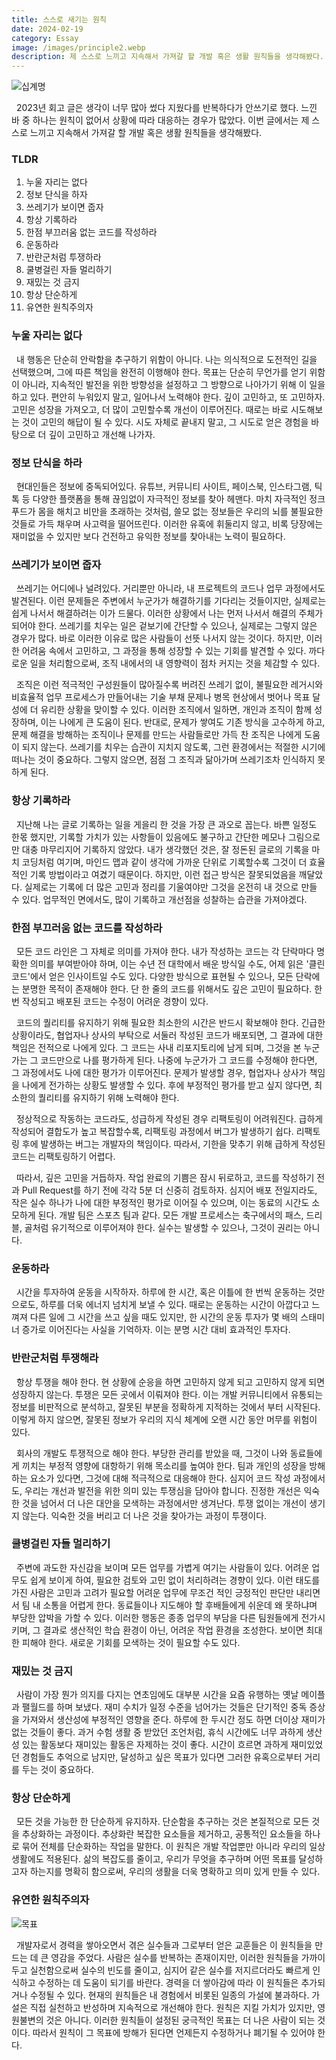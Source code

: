 ```yaml
---
title: 스스로 새기는 원칙
date: 2024-02-19
category: Essay
image: /images/principle2.webp
description: 제 스스로 느끼고 지속해서 가져갈 할 개발 혹은 생활 원칙들을 생각해봤다.
---
```


<Image src="/images/principle2.webp" alt="십계명" width={500} height={500} />

&nbsp; 2023년 회고 글은 생각이 너무 많아 썼다 지웠다를 반복하다가 안쓰기로 했다. 느낀 바 중 하나는 원칙이 없어서 상황에 따라 대응하는 경우가 많았다. 이번 글에서는 제 스스로 느끼고 지속해서 가져갈 할 개발 혹은 생활 원칙들을 생각해봤다.

### TLDR

1. 누울 자리는 없다
2. 정보 단식을 하자
3. 쓰레기가 보이면 줍자
4. 항상 기록하라
5. 한점 부끄러움 없는 코드를 작성하라
6. 운동하라
7. 반란군처럼 투쟁하라
8. 쿨병걸린 자들 멀리하기
9. 재밌는 것 금지
10. 항상 단순하게
11. 유연한 원칙주의자

### 누울 자리는 없다

&nbsp; 내 행동은 단순히 안락함을 추구하기 위함이 아니다. 나는 의식적으로 도전적인 길을 선택했으며, 그에 따른 책임을 완전히 이행해야 한다. 목표는 단순히 무언가를 얻기 위함이 아니라, 지속적인 발전을 위한 방향성을 설정하고 그 방향으로 나아가기 위해 이 일을 하고 있다. 편안히 누워있지 말고, 일어나서 노력해야 한다. 깊이 고민하고, 또 고민하자. 고민은 성장을 가져오고, 더 많이 고민할수록 개선이 이루어진다. 때로는 바로 시도해보는 것이 고민의 해답이 될 수 있다. 시도 자체로 끝내지 말고, 그 시도로 얻은 경험을 바탕으로 더 깊이 고민하고 개선해 나가자.

### 정보 단식을 하라

&nbsp; 현대인들은 정보에 중독되어있다. 유튜브, 커뮤니티 사이트, 페이스북, 인스타그램, 틱톡 등 다양한 플랫폼을 통해 끊임없이 자극적인 정보를 찾아 헤맨다. 마치 자극적인 정크푸드가 몸을 해치고 비만을 초래하는 것처럼, 쓸모 없는 정보들은 우리의 뇌를 불필요한 것들로 가득 채우며 사고력을 떨어뜨린다. 이러한 유혹에 휘둘리지 않고, 비록 당장에는 재미없을 수 있지만 보다 건전하고 유익한 정보를 찾아내는 노력이 필요하다.

### 쓰레기가 보이면 줍자

&nbsp; 쓰레기는 어디에나 널려있다. 거리뿐만 아니라, 내 프로젝트의 코드나 업무 과정에서도 발견된다. 이런 문제들은 주변에서 누군가가 해결하기를 기다리는 것들이지만, 실제로는 쉽게 나서서 해결하려는 이가 드물다. 이러한 상황에서 나는 먼저 나서서 해결의 주체가 되어야 한다. 쓰레기를 치우는 일은 겉보기에 간단할 수 있으나, 실제로는 그렇지 않은 경우가 많다. 바로 이러한 이유로 많은 사람들이 선뜻 나서지 않는 것이다. 하지만, 이러한 어려움 속에서 고민하고, 그 과정을 통해 성장할 수 있는 기회를 발견할 수 있다. 까다로운 일을 처리함으로써, 조직 내에서의 내 영향력이 점차 커지는 것을 체감할 수 있다.

&nbsp; 조직은 이런 적극적인 구성원들이 많아질수록 버려진 쓰레기 없이, 불필요한 레거시와 비효율적 업무 프로세스가 만들어내는 기술 부채 문제나 병목 현상에서 벗어나 목표 달성에 더 유리한 상황을 맞이할 수 있다. 이러한 조직에서 일하면, 개인과 조직이 함께 성장하며, 이는 나에게 큰 도움이 된다. 반대로, 문제가 쌓여도 기존 방식을 고수하게 하고, 문제 해결을 방해하는 조직이나 문제를 만드는 사람들로만 가득 찬 조직은 나에게 도움이 되지 않는다. 쓰레기를 치우는 습관이 지치지 않도록, 그런 환경에서는 적절한 시기에 떠나는 것이 중요하다. 그렇지 않으면, 점점 그 조직과 닮아가며 쓰레기조차 인식하지 못하게 된다.

### 항상 기록하라

&nbsp; 지난해 나는 글로 기록하는 일을 게을리 한 것을 가장 큰 과오로 꼽는다. 바쁜 일정도 한몫 했지만, 기록할 가치가 있는 사항들이 있음에도 불구하고 간단한 메모나 그림으로만 대충 마무리지어 기록하지 않았다. 내가 생각했던 것은, 잘 정돈된 글로의 기록을 마치 코딩처럼 여기며, 마인드 맵과 같이 생각에 가까운 단위로 기록할수록 그것이 더 효율적인 기록 방법이라고 여겼기 때문이다. 하지만, 이런 접근 방식은 잘못되었음을 깨달았다. 실제로는 기록에 더 많은 고민과 정리를 기울여야만 그것을 온전히 내 것으로 만들 수 있다. 업무적인 면에서도, 많이 기록하고 개선점을 성찰하는 습관을 가져야겠다.

### 한점 부끄러움 없는 코드를 작성하라

&nbsp; 모든 코드 라인은 그 자체로 의미를 가져야 한다. 내가 작성하는 코드는 각 단락마다 명확한 의미를 부여받아야 하며, 이는 수년 전 대학에서 배운 방식일 수도, 어제 읽은 '클린 코드'에서 얻은 인사이트일 수도 있다. 다양한 방식으로 표현될 수 있으나, 모든 단락에는 분명한 목적이 존재해야 한다. 단 한 줄의 코드를 위해서도 깊은 고민이 필요하다. 한번 작성되고 배포된 코드는 수정이 어려운 경향이 있다.

&nbsp; 코드의 퀄리티를 유지하기 위해 필요한 최소한의 시간은 반드시 확보해야 한다. 긴급한 상황이라도, 협업자나 상사의 부탁으로 서둘러 작성된 코드가 배포되면, 그 결과에 대한 책임은 전적으로 나에게 있다. 그 코드는 사내 리포지토리에 남게 되며, 그것을 본 누군가는 그 코드만으로 나를 평가하게 된다. 나중에 누군가가 그 코드를 수정해야 한다면, 그 과정에서도 나에 대한 평가가 이루어진다. 문제가 발생할 경우, 협업자나 상사가 책임을 나에게 전가하는 상황도 발생할 수 있다. 후에 부정적인 평가를 받고 싶지 않다면, 최소한의 퀄리티를 유지하기 위해 노력해야 한다.

&nbsp; 정상적으로 작동하는 코드라도, 성급하게 작성된 경우 리팩토링이 어려워진다. 급하게 작성되어 결합도가 높고 복잡할수록, 리팩토링 과정에서 버그가 발생하기 쉽다. 리팩토링 후에 발생하는 버그는 개발자의 책임이다. 따라서, 기한을 맞추기 위해 급하게 작성된 코드는 리팩토링하기 어렵다.

&nbsp; 따라서, 깊은 고민을 거듭하자. 작업 완료의 기쁨은 잠시 뒤로하고, 코드를 작성하기 전과 Pull Request를 하기 전에 각각 5분 더 신중히 검토하자. 심지어 배포 전일지라도, 작은 실수 하나가 나에 대한 부정적인 평가로 이어질 수 있으며, 이는 동료의 시간도 소모하게 된다. 개발 팀은 스포츠 팀과 같다. 모든 개발 프로세스는 축구에서의 패스, 드리블, 골처럼 유기적으로 이루어져야 한다. 실수는 발생할 수 있으나, 그것이 권리는 아니다.

### 운동하라

&nbsp; 시간을 투자하여 운동을 시작하자. 하루에 한 시간, 혹은 이틀에 한 번씩 운동하는 것만으로도, 하루를 더욱 에너지 넘치게 보낼 수 있다. 때로는 운동하는 시간이 아깝다고 느껴져 다른 일에 그 시간을 쓰고 싶을 때도 있지만, 한 시간의 운동 투자가 몇 배의 스태미너 증가로 이어진다는 사실을 기억하자. 이는 분명 시간 대비 효과적인 투자다.

### 반란군처럼 투쟁해라

&nbsp; 항상 투쟁을 해야 한다. 현 상황에 순응을 하면 고민하지 않게 되고 고민하지 않게 되면 성장하지 않는다. 투쟁은 모든 곳에서 이뤄져야 한다. 이는 개발 커뮤니티에서 유통되는 정보를 비판적으로 분석하고, 잘못된 부분을 정확하게 지적하는 것에서 부터 시작된다. 이렇게 하지 않으면, 잘못된 정보가 우리의 지식 체계에 오랜 시간 동안 머무를 위험이 있다.

&nbsp; 회사의 개발도 투쟁적으로 해야 한다. 부당한 관리를 받았을 때, 그것이 나와 동료들에게 끼치는 부정적 영향에 대항하기 위해 목소리를 높여야 한다. 팀과 개인의 성장을 방해하는 요소가 있다면, 그것에 대해 적극적으로 대응해야 한다. 심지어 코드 작성 과정에서도, 우리는 개선과 발전을 위한 의미 있는 투쟁심을 담아야 합니다. 진정한 개선은 익숙한 것을 넘어서 더 나은 대안을 모색하는 과정에서만 생겨난다. 투쟁 없이는 개선이 생기지 않는다. 익숙한 것을 버리고 더 나은 것을 찾아가는 과정이 투쟁이다.

### 쿨병걸린 자들 멀리하기

&nbsp; 주변에 과도한 자신감을 보이며 모든 업무를 가볍게 여기는 사람들이 있다. 어려운 업무도 쉽게 보이게 하여, 필요한 검토와 고민 없이 처리하려는 경향이 있다. 이런 태도를 가진 사람은 고민과 고려가 필요할 어려운 업무에 무조건 적인 긍정적인 판단만 내리면서 팀 내 소통을 어렵게 한다. 동료들이나 지도해야 할 후배들에게 쉬운데 왜 못하냐며 부당한 압박을 가할 수 있다. 이러한 행동은 종종 업무의 부담을 다른 팀원들에게 전가시키며, 그 결과로 생산적인 학습 환경이 아닌, 어려운 작업 환경을 조성한다. 보이면 최대한 피해야 한다. 새로운 기회를 모색하는 것이 필요할 수도 있다.

### 재밌는 것 금지

&nbsp; 사람이 가장 뭔가 의지를 다지는 연초임에도 대부분 시간을 요즘 유행하는 옛날 메이플과 팰월드를 하며 보냈다. 재미 수치가 일정 수준을 넘어가는 것들은 단기적인 중독 증상을 가져와서 생산성에 부정적인 영향을 준다. 하루에 한 두시간 정도 하면 더이상 재미가 없는 것들이 좋다. 과거 수험 생활 중 받았던 조언처럼, 휴식 시간에도 너무 과하게 생산성 있는 활동보다 재미있는 활동은 자제하는 것이 좋다. 시간이 흐르면 과하게 재미있었던 경험들도 추억으로 남지만, 달성하고 싶은 목표가 있다면 그러한 유혹으로부터 거리를 두는 것이 중요하다.

### 항상 단순하게

&nbsp; 모든 것을 가능한 한 단순하게 유지하자. 단순함을 추구하는 것은 본질적으로 모든 것을 추상화하는 과정이다. 추상화란 복잡한 요소들을 제거하고, 공통적인 요소들을 하나로 묶어 전체를 단순화하는 작업을 말한다. 이 원칙은 개발 작업뿐만 아니라 우리의 일상 생활에도 적용된다. 삶의 복잡도를 줄이고, 우리가 무엇을 추구하며 어떤 목표를 달성하고자 하는지를 명확히 함으로써, 우리의 생활을 더욱 명확하고 의미 있게 만들 수 있다.

### 유연한 원칙주의자

<Image src="/images/principle.webp" alt="목표" width={500} height={500} />

&nbsp; 개발자로서 경력을 쌓아오면서 겪은 실수들과 그로부터 얻은 교훈들은 이 원칙들을 만드는 데 큰 영감을 주었다. 사람은 실수를 반복하는 존재이지만, 이러한 원칙들을 가까이 두고 실천함으로써 실수의 빈도를 줄이고, 심지어 같은 실수를 저지르더라도 빠르게 인식하고 수정하는 데 도움이 되기를 바란다. 경력을 더 쌓아감에 따라 이 원칙들은 추가되거나 수정될 수 있다. 현재의 원칙들은 내 경험에서 비롯된 일종의 가설에 불과하다. 가설은 직접 실천하고 반성하며 지속적으로 개선해야 한다. 원칙은 지킬 가치가 있지만, 영원불변의 것은 아니다. 이러한 원칙들이 설정된 궁극적인 목표는 더 나은 사람이 되는 것이다. 따라서 원칙이 그 목표에 방해가 된다면 언제든지 수정하거나 폐기될 수 있어야 한다.
